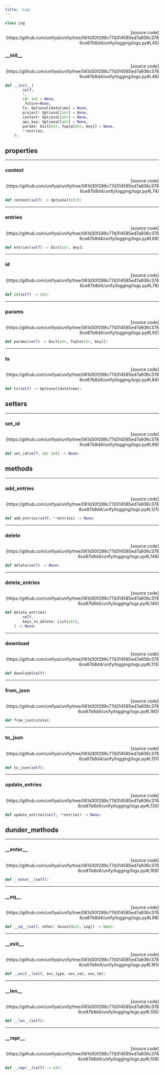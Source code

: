 ```yaml
---
title: 'Log'
---
```


```python
class Log
```

<p align="right">[source code](https://github.com/unifyai/unify/tree/061d30f289c77d314585ed7a606c3786ce87b8d4/unify/logging/logs.py#L45)</p>



### \_\_init\_\_

<p align="right">[source code](https://github.com/unifyai/unify/tree/061d30f289c77d314585ed7a606c3786ce87b8d4/unify/logging/logs.py#L46)</p>

```python
def __init__(
        self,
        *,
        id: int = None,
        _future=None,
        ts: Optional[datetime] = None,
        project: Optional[str] = None,
        context: Optional[str] = None,
        api_key: Optional[str] = None,
        params: Dict[str, Tuple[str, Any]] = None,
        **entries,
    ):
```



## properties

---

### context

<p align="right">[source code](https://github.com/unifyai/unify/tree/061d30f289c77d314585ed7a606c3786ce87b8d4/unify/logging/logs.py#L74)</p>

```python
def context(self) -> Optional[str]:
```



---

### entries

<p align="right">[source code](https://github.com/unifyai/unify/tree/061d30f289c77d314585ed7a606c3786ce87b8d4/unify/logging/logs.py#L88)</p>

```python
def entries(self) -> Dict[str, Any]:
```



---

### id

<p align="right">[source code](https://github.com/unifyai/unify/tree/061d30f289c77d314585ed7a606c3786ce87b8d4/unify/logging/logs.py#L78)</p>

```python
def id(self) -> int:
```



---

### params

<p align="right">[source code](https://github.com/unifyai/unify/tree/061d30f289c77d314585ed7a606c3786ce87b8d4/unify/logging/logs.py#L92)</p>

```python
def params(self) -> Dict[str, Tuple[str, Any]]:
```



---

### ts

<p align="right">[source code](https://github.com/unifyai/unify/tree/061d30f289c77d314585ed7a606c3786ce87b8d4/unify/logging/logs.py#L84)</p>

```python
def ts(self) -> Optional[datetime]:
```



## setters

---

### set\_id

<p align="right">[source code](https://github.com/unifyai/unify/tree/061d30f289c77d314585ed7a606c3786ce87b8d4/unify/logging/logs.py#L69)</p>

```python
def set_id(self, id: int) -> None:
```



## methods

---

### add\_entries

<p align="right">[source code](https://github.com/unifyai/unify/tree/061d30f289c77d314585ed7a606c3786ce87b8d4/unify/logging/logs.py#L121)</p>

```python
def add_entries(self, **entries) -> None:
```



---

### delete

<p align="right">[source code](https://github.com/unifyai/unify/tree/061d30f289c77d314585ed7a606c3786ce87b8d4/unify/logging/logs.py#L148)</p>

```python
def delete(self) -> None:
```



---

### delete\_entries

<p align="right">[source code](https://github.com/unifyai/unify/tree/061d30f289c77d314585ed7a606c3786ce87b8d4/unify/logging/logs.py#L140)</p>

```python
def delete_entries(
        self,
        keys_to_delete: List[str],
    ) -> None:
```



---

### download

<p align="right">[source code](https://github.com/unifyai/unify/tree/061d30f289c77d314585ed7a606c3786ce87b8d4/unify/logging/logs.py#L113)</p>

```python
def download(self):
```



---

### from\_json

<p align="right">[source code](https://github.com/unifyai/unify/tree/061d30f289c77d314585ed7a606c3786ce87b8d4/unify/logging/logs.py#L160)</p>

```python
def from_json(state):
```



---

### to\_json

<p align="right">[source code](https://github.com/unifyai/unify/tree/061d30f289c77d314585ed7a606c3786ce87b8d4/unify/logging/logs.py#L151)</p>

```python
def to_json(self):
```



---

### update\_entries

<p align="right">[source code](https://github.com/unifyai/unify/tree/061d30f289c77d314585ed7a606c3786ce87b8d4/unify/logging/logs.py#L130)</p>

```python
def update_entries(self, **entries) -> None:
```



## dunder_methods

---

### \_\_enter\_\_

<p align="right">[source code](https://github.com/unifyai/unify/tree/061d30f289c77d314585ed7a606c3786ce87b8d4/unify/logging/logs.py#L169)</p>

```python
def __enter__(self):
```



---

### \_\_eq\_\_

<p align="right">[source code](https://github.com/unifyai/unify/tree/061d30f289c77d314585ed7a606c3786ce87b8d4/unify/logging/logs.py#L98)</p>

```python
def __eq__(self, other: Union[dict, Log]) -> bool:
```



---

### \_\_exit\_\_

<p align="right">[source code](https://github.com/unifyai/unify/tree/061d30f289c77d314585ed7a606c3786ce87b8d4/unify/logging/logs.py#L181)</p>

```python
def __exit__(self, exc_type, exc_val, exc_tb):
```



---

### \_\_len\_\_

<p align="right">[source code](https://github.com/unifyai/unify/tree/061d30f289c77d314585ed7a606c3786ce87b8d4/unify/logging/logs.py#L105)</p>

```python
def __len__(self):
```



---

### \_\_repr\_\_

<p align="right">[source code](https://github.com/unifyai/unify/tree/061d30f289c77d314585ed7a606c3786ce87b8d4/unify/logging/logs.py#L108)</p>

```python
def __repr__(self) -> str:
```


